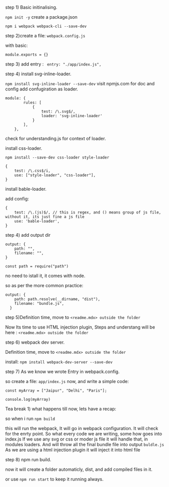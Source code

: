 step 1) Basic initinalising.

`npm init -y` create a package.json

`npm i webpack webpack-cli --save-dev`

step 2)create a file: `webpack.config.js`

with basic:

```
module.exports = {}
```

step 3) add entry : ` entry: "./app/index.js",`

step 4) install svg-inline-loader.

`npm install svg-inline-loader --save-dev`
visit npmjs.com for doc and config
add confugiration as loader.

```
module: {
        rules: [
            {
                test: /\.svg$/,
                loader: 'svg-inline-loader'
            }
        ],
    },
```

check for understanding.js for context of loader.

install css-loader.

`npm install --save-dev css-loader style-loader`

```
{
    test: /\.css$/i,
    use: ["style-loader", "css-loader"],
}
```

install bable-loader.

add config:

```
{
    test: /\.(js)$/, // this is regex, and () means group of js file, without it, its just fine a js file
    use: 'bable-loader',
}
```

step 4) add output dir

```
output: {
    path: "",
    filename: "",
}
```


`const path = require("path")`

no need to istall it, it comes with node.

so as per the more common practice:

```
output: {
    path: path.resolve(__dirname, "dist"),
    filename: "bundle.js",
  }
```

step 5)Definition time, move to `<readme.mdx> outside the folder`

Now Its time to use HTML injection plugin,
Steps and understang will be here : `<readme.mdx> outside the folder`

step 6) webpack dev server.

Definition time, move to `<readme.mdx> outside the folder`

install: `npm install webpack-dev-server --save-dev`

step 7) As we know we wrote Entry in webpack.config.

so create a file: `app/index.js` now, and write a simple code:

```
const myArray = ["Jaipur", "Delhi", "Paris"];

console.log(myArray)
```

Tea break 1) what happens till now, lets have a recap:

so when i run `npm build`

this will run the webpack,
It will go in webpack configuration.
It will check for the enrty point.
So what every code we are writing, some how goes into index.js
If we use any svg or css or moder js file it will handle that, in modules loaders.
And will throw all the final bundle file into output `buldle.js`
As we are using a html injection plugin it will inject it into html file

step 8) npm run build.

now it will create a folder automaticly, dist, and add compiled files in it.

or use `npm run start` to keep it running always.